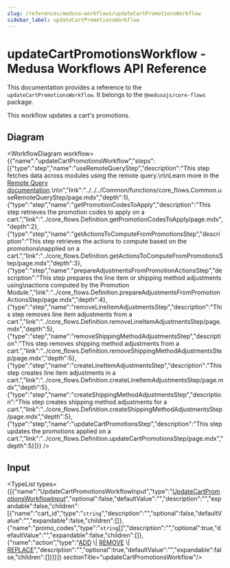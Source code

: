 ```yaml
---
slug: /references/medusa-workflows/updateCartPromotionsWorkflow
sidebar_label: updateCartPromotionsWorkflow
---
```



# updateCartPromotionsWorkflow - Medusa Workflows API Reference

This documentation provides a reference to the `updateCartPromotionsWorkflow`. It belongs to the `@medusajs/core-flows` package.

This workflow updates a cart's promotions.

## Diagram

<WorkflowDiagram workflow={{"name":"updateCartPromotionsWorkflow","steps":[{"type":"step","name":"useRemoteQueryStep","description":"This step fetches data across modules using the remote query.\n\nLearn more in the [Remote Query documentation](https://docs.medusajs.com/v2/advanced-development/modules/remote-query).\n\n","link":"../../../Common/functions/core_flows.Common.useRemoteQueryStep/page.mdx","depth":1},{"type":"step","name":"getPromotionCodesToApply","description":"This step retrieves the promotion codes to apply on a cart.","link":"../core_flows.Definition.getPromotionCodesToApply/page.mdx","depth":2},{"type":"step","name":"getActionsToComputeFromPromotionsStep","description":"This step retrieves the actions to compute based on the promotions\napplied on a cart.","link":"../core_flows.Definition.getActionsToComputeFromPromotionsStep/page.mdx","depth":3},{"type":"step","name":"prepareAdjustmentsFromPromotionActionsStep","description":"This step prepares the line item or shipping method adjustments using\nactions computed by the Promotion Module.","link":"../core_flows.Definition.prepareAdjustmentsFromPromotionActionsStep/page.mdx","depth":4},{"type":"step","name":"removeLineItemAdjustmentsStep","description":"This step removes line item adjustments from a cart.","link":"../core_flows.Definition.removeLineItemAdjustmentsStep/page.mdx","depth":5},{"type":"step","name":"removeShippingMethodAdjustmentsStep","description":"This step removes shipping method adjustments from a cart.","link":"../core_flows.Definition.removeShippingMethodAdjustmentsStep/page.mdx","depth":5},{"type":"step","name":"createLineItemAdjustmentsStep","description":"This step creates line item adjustments in a cart.","link":"../core_flows.Definition.createLineItemAdjustmentsStep/page.mdx","depth":5},{"type":"step","name":"createShippingMethodAdjustmentsStep","description":"This step creates shipping method adjustments for a cart.","link":"../core_flows.Definition.createShippingMethodAdjustmentsStep/page.mdx","depth":5},{"type":"step","name":"updateCartPromotionsStep","description":"This step updates the promotions applied on a cart.","link":"../core_flows.Definition.updateCartPromotionsStep/page.mdx","depth":5}]}} />

## Input

<TypeList types={[{"name":"UpdateCartPromotionsWorkflowInput","type":"[UpdateCartPromotionsWorkflowInput](../../../types/core_flows.UpdateCartPromotionsWorkflowInput/page.mdx)","optional":false,"defaultValue":"","description":"","expandable":false,"children":[{"name":"cart_id","type":"`string`","description":"","optional":false,"defaultValue":"","expandable":false,"children":[]},{"name":"promo_codes","type":"`string`[]","description":"","optional":true,"defaultValue":"","expandable":false,"children":[]},{"name":"action","type":"[ADD](../../../../utils/PromotionUtils/enums/utils.PromotionUtils.PromotionActions/page.mdx#add) \\| [REMOVE](../../../../utils/PromotionUtils/enums/utils.PromotionUtils.PromotionActions/page.mdx#remove) \\| [REPLACE](../../../../utils/PromotionUtils/enums/utils.PromotionUtils.PromotionActions/page.mdx#replace)","description":"","optional":true,"defaultValue":"","expandable":false,"children":[]}]}]}  sectionTitle="updateCartPromotionsWorkflow"/>
